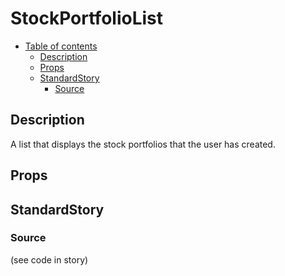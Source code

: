 
<Meta title="page-parts/users/[userId]/stock-portfolios/stock-portfolio-list" component={StockPortfolioList} />

# StockPortfolioList

- [Table of contents](#stockportfoliolist)
  * [Description](#description)
  * [Props](#props)
  * [StandardStory](#standardstory)
    + [Source](#source)

## Description
A list that displays the stock portfolios that the user has created.

## Props
<Props of={StockPortfolioList} />

## StandardStory
<Preview>
	<Story name="standard">
		<div style={{ width: 500 }}>
			<StockPortfolioList
				onClickOpen={action("onClickOpen")}
				variables={{ first: 10, skip: 0 }}
			/>
		</div>
	</Story>
</Preview>

### Source
(see code in story)
